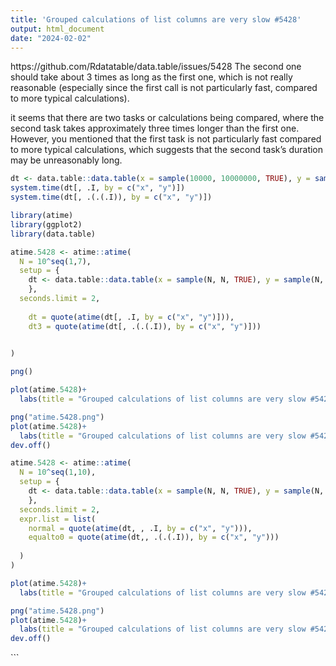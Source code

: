 ```yaml
---
title: 'Grouped calculations of list columns are very slow #5428'
output: html_document
date: "2024-02-02"
---
```



https://github.com/Rdatatable/data.table/issues/5428
The second one should take about 3 times as long as the first one, which is not really reasonable (especially since the first call is not particularly fast, compared to more typical calculations).

it seems that there are two tasks or calculations being compared, where the second task takes approximately three times longer than the first one. However, you mentioned that the first task is not particularly fast compared to more typical calculations, which suggests that the second task's duration may be unreasonably long.


```r
dt <- data.table::data.table(x = sample(10000, 10000000, TRUE), y = sample(10000, 10000000, TRUE), z = sample(10000, 10000000, TRUE))
system.time(dt[, .I, by = c("x", "y")])
system.time(dt[, .(.(.I)), by = c("x", "y")])
```



```r

library(atime)
library(ggplot2)
library(data.table)
```

```r
atime.5428 <- atime::atime(
  N = 10^seq(1,7),
  setup = {
    dt <- data.table::data.table(x = sample(N, N, TRUE), y = sample(N, N, TRUE), z = sample(N, N, TRUE))
    },
  seconds.limit = 2,
  
    dt = quote(atime(dt[, .I, by = c("x", "y")])),
    dt3 = quote(atime(dt[, .(.(.I)), by = c("x", "y")]))
   

)
```






```r
png()

plot(atime.5428)+
  labs(title = "Grouped calculations of list columns are very slow #5428 ")

png("atime.5428.png")
plot(atime.5428)+
  labs(title = "Grouped calculations of list columns are very slow #5428 ")
dev.off()
```













```r
atime.5428 <- atime::atime(
  N = 10^seq(1,10),
  setup = {
    dt <- data.table::data.table(x = sample(N, N, TRUE), y = sample(N, N, TRUE), z = sample(N, N, TRUE))
    },
  seconds.limit = 2,
  expr.list = list(
    normal = quote(atime(dt, , .I, by = c("x", "y"))),
    equalto0 = quote(atime(dt,, .(.(.I)), by = c("x", "y")))
   
  )
)
```


```r
plot(atime.5428)+
  labs(title = "Grouped calculations of list columns are very slow #5428 ")

png("atime.5428.png")
plot(atime.5428)+
  labs(title = "Grouped calculations of list columns are very slow #5428 ")
dev.off()
```
```

